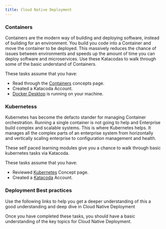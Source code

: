 ```yaml
---
title: Cloud Native Deployment
---
```


### Containers

Containers are the modern way of building and deploying software, instead of building for an environment. You build you code into a Container and move the container to be deployed. This massively reduces the chance of issues between environments and speeds up the amount of time you can deploy software and microservices. Use these Katacodas to walk through some of the basic understand of Containers. 

These tasks assume that you have:
 - Read through the [Containers](/concepts/containers) concepts page.
 - Created a <XLink to="https://www.katacoda.com/signup">Katacoda</XLink> Account.
 - [Docker Desktop](/enablement/prereqs) is running on your machine.

<ActivationPage content="containers" tileColor="bx--article-card--ibm">
</ActivationPage>

### Kubernetess

Kubernetes has become the defacto stander for managing Container orchestration. Running a single container is not going to help and Enterprise build complex and scalable systems. This is where Kubernetes helps. It manages all the complex parts of an enterprise system from horizontally and vertically scaling enterprise to configuration management and health.

These self paced learning modules  give you a chance to walk through basic kubernetes tasks via Katacoda. 

These tasks assume that you have:
 - Reviewed [Kubernetes](/concepts/kubernetes) Concept page.
 - Created a [Katacoda](https://www.katacoda.com/signup) Account.

<ActivationPage content="kubernetes" tileColor="bx--article-card--ibm">
</ActivationPage>

### Deployment Best practices

Use the following links to help you get a deeper understanding of this a good understanding and deep dive in Cloud Native Deployment

<ActivationPage content="cndp">
</ActivationPage>

Once you have completed these tasks, you should have a basic understanding of the key topics for Cloud Native Deployment.



